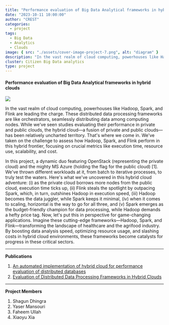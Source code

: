 ```yaml
---
title: "Performance evaluation of Big Data Analytical frameworks in hybrid clouds"
date: "2023-10-11 10:00:00"
author: "CREST"
categories:
  - project
tags:
  - Big Data
  - Analytics
  - Clouds
image: { src: "./assets/cover-image-project-7.png", alt: "diagram" }
description: "In the vast realm of cloud computing, powerhouses like Hadoop, Spark, and Flink are leading the charge. These distributed data processing frameworks are like orchestrators, seamlessly distributing data among computing nodes."
cluster: Citizen Big Data analytics
type: project
---
```


#### Performance evaluation of Big Data Analytical frameworks in hybrid clouds

![](./assets/image-project-7-1.png)

In the vast realm of cloud computing, powerhouses like Hadoop, Spark, and Flink are leading the charge. These distributed data processing frameworks are like orchestrators, seamlessly distributing data among computing nodes. While we've seen studies evaluating their performance in private and public clouds, the hybrid cloud—a fusion of private and public clouds—has been relatively uncharted territory. That's where we come in. We've taken on the challenge to assess how Hadoop, Spark, and Flink perform in this hybrid frontier, focusing on crucial metrics like execution time, resource use, scalability, and cost.

In this project, a dynamic duo featuring OpenStack (representing the private cloud) and the mighty MS Azure (holding the flag for the public cloud) [1]. We've thrown different workloads at it, from batch to iterative processes, to truly test the waters. Here's what we've uncovered in this hybrid cloud adventure: (i) as the private cloud borrows more nodes from the public cloud, execution time ticks up, (ii) Flink steals the spotlight by outpacing Spark, which, in turn, outshines Hadoop in execution speed, (iii) Hadoop becomes the data juggler, while Spark keeps it minimal, (iv) when it comes to scaling, horizontal is the way to go for all three, and (v) Spark emerges as the budget-friendly champion for data processing, while Hadoop demands a hefty price tag. Now, let's put this in perspective for game-changing applications. Imagine these cutting-edge frameworks—Hadoop, Spark, and Flink—transforming the landscape of healthcare and the agrifood industry. By boosting data analysis speed, optimizing resource usage, and slashing costs in hybrid cloud environments, these frameworks become catalysts for progress in these critical sectors.


---

**Publications**

1. [An automated implementation of hybrid cloud for performance evaluation of distributed databases](https://scholar.google.com.au/citations?view_op=view_citation&hl=en&user=VPjDr3AAAAAJ&citation_for_view=VPjDr3AAAAAJ:0EnyYjriUFMC) 
2. [Evaluation of Distributed Data Processing Frameworks in Hybrid Clouds](https://scholar.google.com.au/citations?view_op=view_citation&hl=en&user=4dB2Py0AAAAJ&citation_for_view=4dB2Py0AAAAJ:HDshCWvjkbEC)

---

**Project Members**

1. Shagun Dhingra
2. Yaser Mansouri
3. Faheem Ullah
4. Xiaoyu Xia